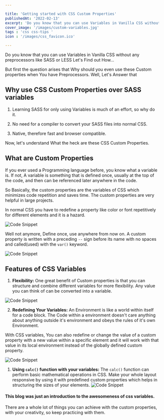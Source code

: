 ```yaml
---

title: 'Getting started with CSS Custom Properties'
publishedAt: '2022-02-13'
excerpt: 'Do you know that you can use Variables in Vanilla CSS without any preprocessors like SASS or LESS.'
cover_image: '/images/custom-variables.jpg'
tags : 'css css-tips '
icon : '/images/css_favicon.ico'

---
```


Do you know that you can use Variables in Vanilla CSS without any preprocessors like SASS or LESS
Let's Find out How...

But first the question arises that Why should you even use these Custom properties when You have Preprocessors.
Well, Let's Answer that

## Why use CSS Custom Properties over SASS variables

1. Learning SASS for only using Variables is much of an effort, so why do it.

2. No need for a compiler to convert your SASS files into normal CSS.

3. Native, therefore fast and browser compatible.

Now, let's understand What the heck are these CSS Custom Properties.

## What are Custom Properties
If you ever used a Programming language before, you know what a variable is.
If not, A variable is something that is defined once, usually at the top of the code, and then can be referenced later anywhere in the code.

So Basically, the custom properties are the variables of CSS which minimizes code repetition and saves time. The custom properties are very helpful in large projects.

In normal CSS you have to redefine a property like color or font repetitively for different elements and it is a hazard.



![Code Snippet](https://dev-to-uploads.s3.amazonaws.com/uploads/articles/nddmv106hfwbgvpyzc3k.jpeg)

Well not anymore, 
Define once, use anywhere from now on.
A custom property is written with a preceding `--` sign before its name with no spaces and called(used) with the `var()` keyword.

![Code Snippet](https://dev-to-uploads.s3.amazonaws.com/uploads/articles/x8ep9wxv55a9gnk8rcqe.jpeg)

## Features of CSS Variables

1. **Flexibility:**
 One great benefit of Custom properties is that you can structure and combine different variables for more flexibility. 
Any value you can think of can be converted into a variable.

![Code Snippet](https://dev-to-uploads.s3.amazonaws.com/uploads/articles/vu0z1hax6ze5oj3h5q54.jpeg)

2. **Redefining Your Variables:**
An Environment is like a world within itself for a code block.
The Code within a environment doesn't care anything about anything outside it's environment and obeys the rules of it's own Environment.

With CSS variables, You can also redefine or change the value of a custom property with a new value within a specific element and it will work with that value in its local environment instead of the globally defined custom property.

![Code Snippet](https://dev-to-uploads.s3.amazonaws.com/uploads/articles/kg9l5tfnvs8ywosyf9wt.jpeg)

1. **Using `calc()` function with your variables:**
The `calc()` function can perform basic mathematical operations in CSS.
Make your whole layout responsive by using it with predefined custom properties which helps in structuring the sizes of your elements.
![Code Snippet](https://dev-to-uploads.s3.amazonaws.com/uploads/articles/mn8fxj6cvwlvzenb5byu.jpg)

#### This blog was just an introduction to the awesomeness of css variables. 

There are a whole lot of things you can achieve with the custom properties, with your creativity, so keep practicing with them.

